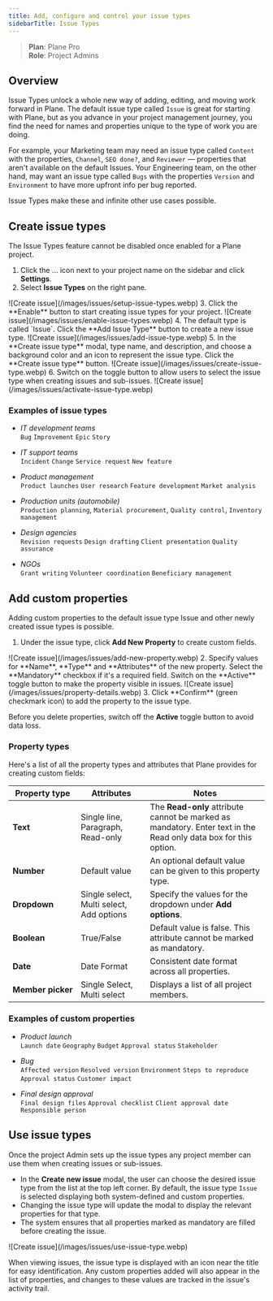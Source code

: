 ```yaml
---
title: Add, configure and control your issue types
sidebarTitle: Issue Types
---
```


> **Plan**: Plane Pro   
> **Role**: Project Admins

## Overview

Issue Types unlock a whole new way of adding, editing, and moving work forward in Plane. The default issue type called `Issue` is great for starting with Plane, but as you advance in your project management journey, you find the need for names and properties unique to the type of work you are doing.

For example, your Marketing team may need an issue type called `Content` with the properties, `Channel`, `SEO done?`, and `Reviewer` — properties that aren't available on the default Issues. Your Engineering team, on the other hand, may want an issue type called `Bugs` with the properties `Version` and `Environment` to have more upfront info per bug reported.

Issue Types make these and infinite other use cases possible.

## Create issue types

<Warning> The Issue Types feature cannot be disabled once enabled for a Plane project.</Warning>

1. Click the … icon next to your project name on the sidebar and click **Settings**.
2. Select **Issue Types** on the right pane.
<Frame>![Create issue](/images/issues/setup-issue-types.webp)</Frame>
3. Click the **Enable** button to start creating issue types for your project.
<Frame>![Create issue](/images/issues/enable-issue-types.webp)</Frame>
4. The default type is called `Issue`. Click the **Add Issue Type** button to create a new issue type.
<Frame>![Create issue](/images/issues/add-issue-type.webp)</Frame>
5. In the **Create issue type** modal, type name, and description, and choose a background color and an icon to represent the issue type. Click the **Create issue type** button.
<Frame>![Create issue](/images/issues/create-issue-type.webp)</Frame>
6. Switch on the toggle button to allow users to select the issue type when creating issues and sub-issues.
<Frame>![Create issue](/images/issues/activate-issue-type.webp)</Frame>

### Examples of issue types

- *IT development teams*   
`Bug` `Improvement` `Epic` `Story`


- *IT support teams*  
`Incident` `Change` `Service request` `New feature`

- *Product management*  
`Product launches` `User research` `Feature development` `Market analysis`

- *Production units (automobile)*  
`Production planning`, `Material procurement`, `Quality control`, `Inventory management`

- *Design agencies*   
`Revision requests` `Design drafting` `Client presentation` `Quality assurance`

- *NGOs*  
`Grant writing` `Volunteer coordination` `Beneficiary management`


## Add custom properties

Adding custom properties to the default issue type Issue and other newly created issue types is possible.

1. Under the issue type, click **Add New Property** to create custom fields.
<Frame>![Create issue](/images/issues/add-new-property.webp)</Frame>
2. Specify values for **Name**, **Type** and **Attributes** of the new property. Select the **Mandatory** checkbox if it's a required field. Switch on the **Active** toggle button to make the property visible in issues. 
<Frame>![Create issue](/images/issues/property-details.webp)</Frame>
3. Click **Confirm** (green checkmark icon) to add the property to the issue type. 

<Warning>Before you delete properties, switch off the **Active** toggle button to avoid data loss.</Warning>

### Property types

Here's a list of all the property types and attributes that Plane provides for creating custom fields: 

| Property&nbsp;type | Attributes | Notes|
| --------------| ------------------- |---- |
| **Text** | Single line, Paragraph, Read-only | The **Read-only** attribute cannot be marked as mandatory. Enter text in the Read only data box for this option.|
| **Number** | Default value | An optional default value can be given to this property type.|
| **Dropdown** | Single select, Multi select, Add options | Specify the values for the dropdown under **Add options**. |
| **Boolean** | True/False | Default value is false. This attribute cannot be marked as mandatory. |
| **Date** | Date Format | Consistent date format across all properties. | 
| **Member&nbsp;picker** | Single Select, Multi select | Displays a list of all project members. |                  


### Examples of custom properties

- *Product launch*  
`Launch date` `Geography` `Budget` `Approval status` `Stakeholder`

- *Bug*  
`Affected version` `Resolved version` `Environment` `Steps to reproduce` `Approval status` `Customer impact`

- *Final design approval*  
`Final design files` `Approval checklist` `Client approval date` `Responsible person`

## Use issue types

Once the project Admin sets up the issue types any project member can use them when creating issues or sub-issues.

- In the **Create new issue** modal, the user can choose the desired issue type from the list at the top left corner. By default, the issue type `Issue` is selected displaying both system-defined and custom properties.
- Changing the issue type will update the modal to display the relevant properties for that type.
- The system ensures that all properties marked as mandatory are filled before creating the issue.
<Frame>![Create issue](/images/issues/use-issue-type.webp)</Frame>

When viewing issues, the issue type is displayed with an icon near the title for easy identification. Any custom properties added will also appear in the list of properties, and changes to these values are tracked in the issue's activity trail.